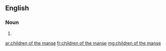 ==English==

===Noun===
{{head|en|head=[[children]] [[of]] [[the]] [[manse]]}} {{p}}

# {{plural of|child of the manse}}

[[ar:children of the manse]]
[[fr:children of the manse]]
[[mg:children of the manse]]